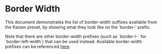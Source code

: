 
<Meta of={Examples} />

# Border Width

<Description />

<Unstyled>
  <Card variant="informative" classNameOverride="kz-w-fit kz-mb-24">
    <div className="kz-p-24 kz-font-family-paragraph">
      <p>
        This document demonstrates the list of border-width suffixes available
        from the Kaizen preset, by showing what they look like on the
        &apos;border-&apos; prefix.
      </p>
      <p>
        Note that there are other border-width prefixes (such as `border-l-`
        for `border-left-width`) that can be used instead. Available
        border-width prefixes can be referenced <a href="https://tailwindcss.com/docs/border-width">here</a>.
      </p>
    </div>
  </Card>
</Unstyled>

<Story of={Examples.BorderWidth} />
